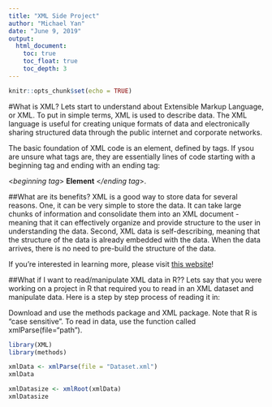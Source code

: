 ```yaml
---
title: "XML Side Project"
author: "Michael Yan"
date: "June 9, 2019"
output: 
  html_document:  
    toc: true  
    toc_float: true  
    toc_depth: 3  
---
```


```r
knitr::opts_chunk$set(echo = TRUE)
```

#What is XML?
Lets start to understand about Extensible Markup Language, or XML. To put in simple terms, XML is used to describe data. The XML language is useful for creating unique formats of data and electronically sharing structured data through the public internet and corporate networks. 

The basic foundation of XML code is an element, defined by tags. If ysou are unsure what tags are, they are essentially lines of code starting with a beginning tag and ending with an ending tag:

<*beginning tag*> **Element** <*/ending tag*>. 

##What are its benefits?
XML is a good way to store data for several reasons. One, it can be very simple to store the data. It can take large chunks of information and consolidate them into an XML document - meaning that it can effectively organize and provide structure to the user in understanding the data.  Second, XML data is self-describing, meaning that the structure of the data is already embedded with the data. When the data arrives, there is no need to pre-build the structure of the data.

If you're interested in learning more, please visit [this website](https://searchmicroservices.techtarget.com/definition/XML-Extensible-Markup-Language)!

##What if I want to read/manipulate XML data in R??
Lets say that you were working on a project in R that required you to read in an XML dataset and manipulate data. Here is a step by step process of reading it in:

Download and use the methods package and XML package. Note that R is "case sensitive". To read in data, use the function called xmlParse(file="path"). 

```r
library(XML)
library(methods)

xmlData <- xmlParse(file = "Dataset.xml")
xmlData

xmlDatasize <- xmlRoot(xmlData)
xmlDatasize
```




